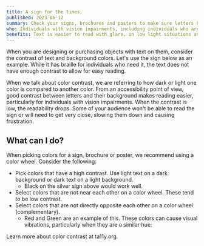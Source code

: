 ```yaml
---
title: A sign for the times.
published: 2023-06-12
summary: Check your signs, brochures and posters to make sure letters have enough color contrast with the background to be readable.
who: Individuals with vision impairments, including individuals who are color blind and experiencing age-related vision loss.
benefits: Text is easier to read with glare, in low light situations and from far away.
---
```




When you are designing or purchasing objects with text on them, consider the contrast of text and background colors. Let's use the sign below as an example. While it has braille for individuals who need it, the text does not have enough contrast to allow for easy reading.

<ImageFigure src={signImage} class="my-3 w-100" imageClass="d-block mx-auto" alt="A silver sign with silver letters."/>


When we talk about color contrast, we are referring to how dark or light one color is compared to another color. From an accessibility point of view, good contrast between letters and their background makes reading easier, particularly for individuals with vision impairments. When the contrast is low, the readability drops. Some of your audience won't be able to read the sign or will need to get very close, slowing them down and causing frustration.

## What can I do?

When picking colors for a sign, brochure or poster, we recommend using a color wheel. Consider the following:
- Pick colors that have a high contrast. Use light text on a dark background or dark text on a light background. 
    - Black on the silver sign above would work well.  
- Select colors that are not near each other on a color wheel. These tend to be low contrast.
- Select colors that are not directly opposite each other on a color wheel (complementary). 
    - Red and Green are an example of this. These colors can cause visual vibrations, particularly when they are a similar hue.

<ExternalLink inline href="https://www.ta11y.org/learning/topic?key=contrast.a_intro">Learn more about color contrast</ExternalLink> at <span class="text-brand text-primary fw-bold">t<span class="fw-lighter">a11y</span>.org</span>.